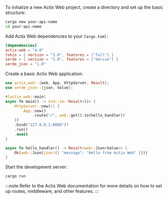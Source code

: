 To initialize a new Actix Web project, create a directory and set up the basic structure:

```bash
cargo new your-api-name
cd your-api-name
```

Add Actix Web dependencies to your `Cargo.toml`:

```toml title="Cargo.toml"
[dependencies]
actix-web = "4.0"
tokio = { version = "1.0", features = ["full"] }
serde = { version = "1.0", features = ["derive"] }
serde_json = "1.0"
```

Create a basic Actix Web application:

```rust title="src/main.rs"
use actix_web::{web, App, HttpServer, Result};
use serde_json::{json, Value};

#[actix_web::main]
async fn main() -> std::io::Result<()> {
    HttpServer::new(|| {
        App::new()
            .route("/", web::get().to(hello_handler))
    })
    .bind("127.0.0.1:8080")?
    .run()
    .await
}

async fn hello_handler() -> Result<web::Json<Value>> {
    Ok(web::Json(json!({ "message": "Hello from Actix Web" })))
}
```

Start the development server:

```bash
cargo run
```

:::note
Refer to the Actix Web documentation for more details on how to set up routes, middleware, and other features.
:::
